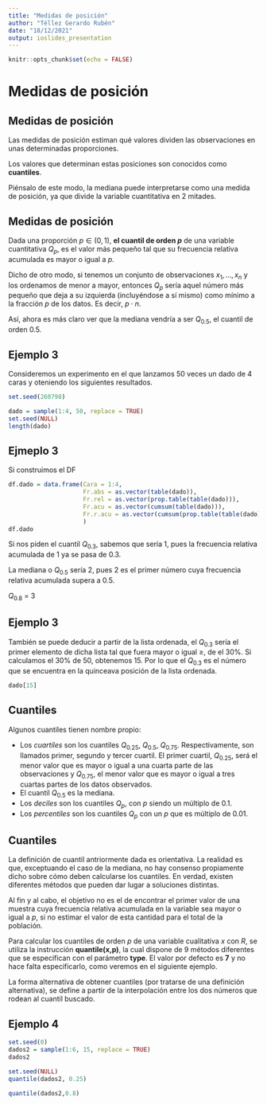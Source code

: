 ---
title: "Medidas de posición"
author: "Téllez Gerardo Rubén"
date: "18/12/2021"
output: ioslides_presentation
---

```{r setup, include=FALSE}
knitr::opts_chunk$set(echo = FALSE)
```

# Medidas de posición

## Medidas de posición

Las medidas de posición estiman qué valores dividen las observaciones en unas determinadas proporciones.

Los valores que determinan estas posiciones son conocidos como __cuantiles__.

Piénsalo de este modo, la mediana puede interpretarse como una medida de posición, ya que divide la variable cuantitativa en 2 mitades.


## Medidas de posición

Dada una proporción $p \in (0,1)$, __el cuantil de orden $p$__ de una variable cuantitativa $Q_p$, es el valor más pequeño tal que su frecuencia relativa acumulada es mayor o igual a $p$.

Dicho de otro modo, si tenemos un conjunto de observaciones $x_1, \dots, x_n$ y los ordenamos de menor a mayor, entonces $Q_p$ sería aquel número más pequeño que deja a su izquierda (incluyéndose a sí mismo) como mínimo a la fracción $p$ de los datos. Es decir, $p \cdot n$.

Así, ahora es más claro ver que la mediana vendría a ser $Q_{0.5}$, el cuantil de orden 0.5.


## Ejemplo 3

Consideremos un experimento en el que lanzamos 50 veces un dado de 4 caras y oteniendo los siguientes resultados.

```{r}
set.seed(260798)

dado = sample(1:4, 50, replace = TRUE)
set.seed(NULL)
length(dado)
```

## Ejmeplo 3

Si construimos el DF
```{r}
df.dado = data.frame(Cara = 1:4,
                     Fr.abs = as.vector(table(dado)),
                     Fr.rel = as.vector(prop.table(table(dado))),
                     Fr.acu = as.vector(cumsum(table(dado))),
                     Fr.r.acu = as.vector(cumsum(prop.table(table(dado))))
                     )
df.dado
```

Si nos piden el cuantil $Q_{0.3}$, sabemos que sería 1, pues la frecuencia relativa acumulada de 1 ya se pasa de 0.3.

La mediana o $Q_{0.5}$ sería 2, pues 2 es el primer número cuya frecuencia relativa acumulada supera a 0.5.

$Q_{0.8}$ = 3

## Ejemplo 3

También se puede deducir a partir de la lista ordenada, el $Q_{0.3}$ sería el primer elemento de dicha lista tal que fuera mayor o igual $\ge$, de el 30%. Si calculamos el 30% de 50, obtenemos 15. Por lo que el $Q_{0.3}$ es el número que se encuentra en la quinceava posición de la lista ordenada.

```{r}
dado[15]
```

## Cuantiles

Algunos cuantiles tienen nombre propio:

+ Los _cuartiles_ son los cuantiles $Q_{0.25},\ Q_{0.5},\ Q_{0.75}$. Respectivamente, son llamados primer, segundo y tercer cuartil. El primer cuartil, $Q_{0.25}$, será el menor valor que es mayor o igual a una cuarta parte de las observaciones y $Q_{0.75}$, el menor valor que es mayor o igual a tres cuartas partes de los datos observados.
+ El cuantil $Q_{0.5}$ es la mediana.
+ Los _deciles_ son los cuantiles $Q_p$, con $p$ siendo un múltiplo de 0.1.
+ Los _percentiles_ son los cuantiles $Q_p$ con un $p$ que es múltiplo de 0.01.

## Cuantiles

La definición de cuantil antriormente dada es orientativa. La realidad es que, exceptuando el caso de la mediana, no hay consenso propiamente dicho sobre cómo deben calcularse los cuantiles. En verdad, existen diferentes métodos que pueden dar lugar a soluciones distintas.

Al fin y al cabo, el objetivo no es el de encontrar el primer valor de una muestra cuya frecuencia relativa acumulada en la variable sea mayor o igual a $p$, si no estimar el valor de esta cantidad para el total de la población.

Para calcular los cuantiles de orden $p$ de una variable cualitativa $x$ con $R$, se utiliza la instrucción __quantile(x,p)__, la cual dispone de 9 métodos diferentes que se especifican con el parámetro __type__. El valor por defecto es __7__ y no hace falta especificarlo, como veremos en el siguiente ejemplo.

La forma alternativa de obtener cuantiles (por tratarse de una definición alternativa), se define a partir de la interpolación entre los dos números que rodean al cuantil buscado.

## Ejemplo 4

```{r}
set.seed(0)
dados2 = sample(1:6, 15, replace = TRUE)
dados2
```

```{r}
set.seed(NULL)
quantile(dados2, 0.25)
```

```{r}
quantile(dados2,0.8)
```


